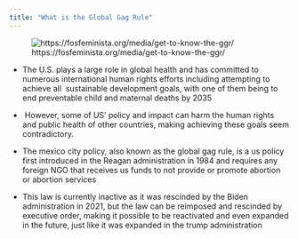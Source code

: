 ```yaml
---
title: "What is the Global Gag Rule"
---
```


![https://fosfeminista.org/media/get-to-know-the-ggr/](introphto.jpeg)

<div>

<div>

-   The U.S. plays a large role in global health and has committed to numerous international human rights efforts including attempting to achieve all  sustainable development goals, with one of them being to end preventable child and maternal deaths by 2035

-    However, some of US' policy and impact can harm the human rights and public health of other countries, making achieving these goals seem contradictory.

-   The mexico city policy, also known as the global gag rule, is a us policy first introduced in the Reagan administration in 1984 and requires any foreign NGO that receives us funds to not provide or promote abortion or abortion services

-   This law is currently inactive as it was rescinded by the Biden administration in 2021, but the law can be reimposed and rescinded by executive order, making it possible to be reactivated and even expanded in the future, just like it was expanded in the trump administration

</div>

</div>
